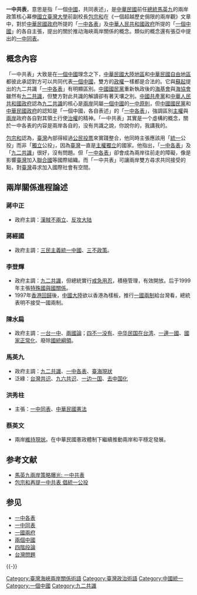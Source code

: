 {{No footnotes|time=2021-12-29T07:23:08+00:00}}
'''一中共表'''，意思是指「一個[[中華民國|中國]]，共同表述」，是[[中華民國|中華民國]]前任[[中華民國總統|總統]][[馬英九|馬英九]]的兩岸政策核心幕僚[[國立臺灣大學|國立臺灣大學]]前副校長[[包宗和|包宗和]]在《一個超越歷史侷限的兩岸觀》文章中，對於[[中華民國政府|中華民國政府]]所提的「[[一中各表|一中各表]]」及[[中華人民共和國政府|中華人民共和國政府]]所提的「[[一個中國|一個中國]]」的各自主張，提出的關於推动海峽兩岸關係的概念。類似的概念還有張亞中提出的[[一中同表|一中同表]]。

== 概念內容 ==
「一中共表」大致是在[[一個中國|一個中國]]理念之下，[[中華民國大陸地區|中華民國大陸地區]]和[[中華民國自由地區|中華民國自由地區]]都彼此承認對方可以共同代表[[一個中國|一個中國]]，雙方的[[政權|政權]]一樣都是合法的。它與[[蘇起|蘇起]]提出的九二共識「[[一中各表|一中各表]]」有明顯區別。[[中國國民黨|中國國民黨]]重新執政後的[[海基會|海基會]]與[[海協會|海協會]]雖然有[[九二共識|九二共識]]，但雙方對此共識的解讀卻有著天壤之別。[[中國共產黨|中國共產黨]]和[[中華人民共和國政府|中華人民共和國政府]]認為[[九二共識|九二共識]]的核心是[[兩岸|兩岸]]同屬[[一個中國|一個中國]]的[[一中原則|一中原則]]，但[[中國國民黨|中國國民黨]]和[[中華民國政府|中華民國政府]]的認知是「一個中國，各自表述」的「[[一中各表|一中各表]]」，強調區別[[主權|主權]]與[[兩岸|兩岸]]政府各自對其領土行使[[治權|治權]]的精神。「一中共表」其實是一个虛構的概念，關於一中各表的内容是兩岸各自的，没有共識之說，你說你的，我講我的。

[[包宗和|包宗和]]認為，[[臺灣|臺灣]]內部得經過[[公民投票|公民投票]]來實踐整合，他同時主張應該用「[[政治统一|統一]]公投」而非「[[獨立|獨立]]公投」，因為[[臺灣|臺灣]]一直是[[主權|主權]][[獨立|獨立]]的國家。他指出，「[[一中各表|一中各表]]」及「[[九二共識|九二共識]]」很好，沒有問題。但「[[一中各表|一中各表]]」卻會成為兩岸往前走的障礙，像是影響[[臺灣|臺灣]]加入[[聯合國|聯合國]]等國際組織。而「一中共表」可讓兩岸雙方尋求共同接受的點，對[[臺灣|臺灣]]尋求加入國際社會有空間。

==兩岸關係進程論述==
=== 蔣中正 ===
*政府主調：[[漢賊不兩立|漢賊不兩立]]、[[反攻大陆|反攻大陆]]

=== 蔣經國 ===
*政府主調：[[三民主義統一中國|三民主義統一中國]]、[[三不政策|三不政策]]。

=== 李登輝 ===
*政府主調：[[九二共識|九二共識]]，但總統實行[[戒急用忍|戒急用忍]]，積極管理，有效開放。后于1999年主張[[特殊國與國關係|特殊國與國關係]]。
*1997年[[香港回歸|香港回歸]]後，[[中國大陸|中國大陸]]欲以香港為樣板，推行[[一國兩制|一國兩制]]給台灣看，總統表明不接受一國兩制。

=== 陳水扁 ===
*政府主調：[[一台一中|一台一中]]、[[兩國論|兩國論]]；[[四不一没有|四不一没有]]、[[中华民国在台湾|中华民国在台湾]]、[[一邊一國|一邊一國]]、[[國家正常化|國家正常化]]、廢除[[國統綱領|國統綱領]]。

=== 馬英九 ===
*政府主調：[[九二共識|九二共識]]、[[一中各表|一中各表]]、[[臺海現狀|臺海現狀]]
*泛綠：[[台灣共识|台灣共识]]、[[九六共识|九六共识]]、[[一边一国|一边一国]]、[[去中国化|去中国化]]

=== 洪秀柱 ===
* 主張：[[一中同表|一中同表]]、[[中華民國憲法|中華民國憲法]]

=== 蔡英文 ===
* 兩岸[[維持現狀|維持現狀]]。在中華民國憲政體制下繼續推動兩岸和平穩定發展。

== 参考文献 ==
{{Reflist}}
* [https://web.archive.org/web/20141211005959/http://news.163.com/09/0523/14/5A0M3NH6000120GR.html 馬英九兩岸策略曝光: 一中共表]
* [https://tw.news.yahoo.com/%E5%8C%85%E5%AE%97%E5%92%8C%E5%86%8D%E6%8F%90-%E4%B8%AD%E5%85%B1%E8%A1%A8-%E5%80%A1%E7%B5%B1-%E5%85%AC%E6%8A%95-213000183.html 包宗和再提一中共表 倡統一公投] {{Wayback|url=https://tw.news.yahoo.com/%E5%8C%85%E5%AE%97%E5%92%8C%E5%86%8D%E6%8F%90-%E4%B8%AD%E5%85%B1%E8%A1%A8-%E5%80%A1%E7%B5%B1-%E5%85%AC%E6%8A%95-213000183.html |date=20210116125738 }}

== 参见 ==
{{Portal box|中国}}
*[[一中各表|一中各表]]
*[[一中同表|一中同表]]
*[[一國兩府|一國兩府]]
*[[兩個中國|兩個中國]]
*[[四階段論|四階段論]]
*[[台灣問題|台灣問題]]

{{-}}
{{台湾海峡两岸主题}}

[[Category:臺灣海峽兩岸關係術語|Category:臺灣海峽兩岸關係術語]]
[[Category:臺灣政治術語|Category:臺灣政治術語]]
[[Category:中國統一|Category:中國統一]]
[[Category:一個中國|Category:一個中國]]
[[Category:九二共識|Category:九二共識]]